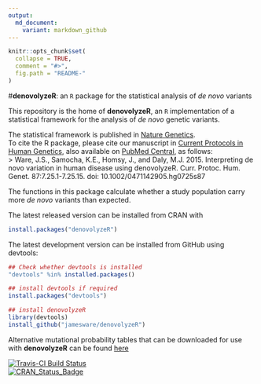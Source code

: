 ```yaml
---
output:
  md_document:
    variant: markdown_github
---
```


<!-- README.md is generated from README.Rmd. Please edit that file -->

```r
knitr::opts_chunk$set(
  collapse = TRUE,
  comment = "#>",
  fig.path = "README-"
)
```

#**denovolyzeR**: an `R` package for the statistical analysis of *de novo* variants

This repository is the home of **denovolyzeR**, an `R` implementation of a statistical framework for the analysis of *de novo* genetic variants.

The statistical framework is published in [Nature Genetics][NatGen].  
To cite the R package, please cite our manuscript in [Current Protocols in Human Genetics][cphg], also available on [PubMed Central][PMC], as follows:  
> Ware, J.S., Samocha, K.E., Homsy, J., and Daly, M.J. 2015. Interpreting de novo variation in human disease using denovolyzeR. Curr. Protoc. Hum. Genet. 87:7.25.1-7.25.15.  doi: 10.1002/0471142905.hg0725s87  

The functions in this package calculate whether a study population carry more *de novo* variants than expected.

The latest released version can be installed from CRAN with

```r
install.packages("denovolyzeR")
```

The latest development version can be installed from GitHub using devtools:

```r
## Check whether devtools is installed
"devtools" %in% installed.packages()

## install devtools if required
install.packages("devtools")

## install denovolyzeR
library(devtools)
install_github("jamesware/denovolyzeR")
```


Alternative mutational probability tables that can be downloaded for use with **denovolyzeR** can be found [here](/alternativeProbabilityTables/)


[![Travis-CI Build Status](https://travis-ci.org/jamesware/denovolyzeR.png?branch=master)](https://travis-ci.org/jamesware/denovolyzeR)  
[![CRAN_Status_Badge](http://www.r-pkg.org/badges/version/denovolyzeR)](http://cran.r-project.org/package=denovolyzeR)

[NatGen]: http://www.nature.com/doifinder/10.1038/ng.3050
[cphg]: http://onlinelibrary.wiley.com/doi/10.1002/0471142905.hg0725s87/abstract
[PMC]: http://www.ncbi.nlm.nih.gov/pmc/articles/PMC4606471/

